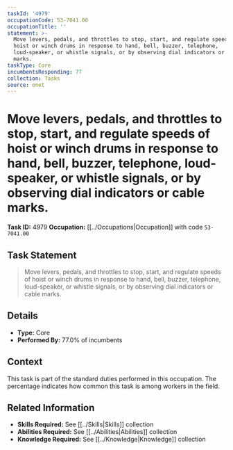 ```yaml
---
taskId: '4979'
occupationCode: 53-7041.00
occupationTitle: ''
statement: >-
  Move levers, pedals, and throttles to stop, start, and regulate speeds of
  hoist or winch drums in response to hand, bell, buzzer, telephone,
  loud-speaker, or whistle signals, or by observing dial indicators or cable
  marks.
taskType: Core
incumbentsResponding: 77
collection: Tasks
source: onet
---
```

# Move levers, pedals, and throttles to stop, start, and regulate speeds of hoist or winch drums in response to hand, bell, buzzer, telephone, loud-speaker, or whistle signals, or by observing dial indicators or cable marks.

**Task ID:** 4979
**Occupation:** [[../Occupations|Occupation]] with code `53-7041.00`

## Task Statement

> Move levers, pedals, and throttles to stop, start, and regulate speeds of hoist or winch drums in response to hand, bell, buzzer, telephone, loud-speaker, or whistle signals, or by observing dial indicators or cable marks.

## Details

- **Type:** Core
- **Performed By:** 77.0% of incumbents

## Context

This task is part of the standard duties performed in this occupation. The percentage indicates how common this task is among workers in the field.

## Related Information

- **Skills Required:** See [[../Skills|Skills]] collection
- **Abilities Required:** See [[../Abilities|Abilities]] collection
- **Knowledge Required:** See [[../Knowledge|Knowledge]] collection
